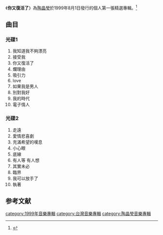 
{{Infobox Album
| Name = 你又復活了
| Type = 專輯
| Artist = [[陶晶瑩|陶晶瑩]]
| Cover =  
| Released = 1999年8月1日
| Genre = [[華語流行音樂|華語流行音樂]]
| Label = [[華納音樂|華納音樂]]
| This album = '''你又復活了'''<br />（1999年）
| Next album = [[晶選集|晶選集]]<br />（2001年）
}}

《'''你又復活了'''》為[[陶晶瑩|陶晶瑩]]於1999年8月1日發行的個人第一張精選專輯。<ref>{{Cite web |url=http://music.163.com/#/album?id=29178 |title=你又复活了 - 陶晶莹 - 网易云音乐 |accessdate=2014-01-05 |archive-date=2017-07-27 |archive-url=https://web.archive.org/web/20170727190807/http://music.163.com/#/album?id=29178 |dead-url=no }}</ref>

== 曲目 ==
===光碟1===
#我知道我不夠漂亮 
#接受我 
#你又復活了 
#爛理由 
#吸引力 
#love 
#如果我是男人 
#別對我好 
#我的時代 
#電子情人 
===光碟2===
#走遠
#愛情悲喜劇
#充滿希望的嘆息
#小心眼
#底線
#有人等 有人想
#其實未必
#臨界
#我可以放手了
#執著

==参考文献==
{{reflist}}


{{陶晶瑩}}
[[category:1999年音樂專輯|category:1999年音樂專輯]]
[[category:台灣音樂專輯|category:台灣音樂專輯]]
[[category:陶晶瑩音樂專輯|category:陶晶瑩音樂專輯]]